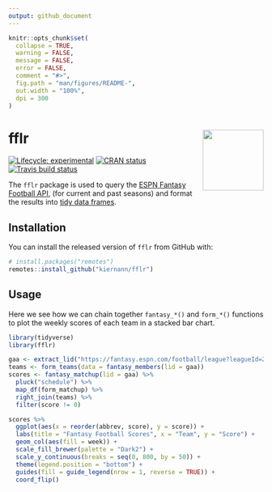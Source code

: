 ```yaml
---
output: github_document
---
```


<!-- README.md is generated from README.Rmd. Please edit that file -->

```r
knitr::opts_chunk$set(
  collapse = TRUE,
  warning = FALSE,
  message = FALSE,
  error = FALSE,
  comment = "#>",
  fig.path = "man/figures/README-",
  out.width = "100%",
  dpi = 300
)
```

# fflr <img src="man/figures/logo.png" align="right" width="120" />

<!-- badges: start -->
[![Lifecycle: experimental](https://img.shields.io/badge/lifecycle-experimental-orange.svg)][life]
[![CRAN status](https://www.r-pkg.org/badges/version/fflr)][cran]
[![Travis build status](https://travis-ci.org/kiernann/fflr.svg?branch=master)][trav]

[life]: (https://www.tidyverse.org/lifecycle/#experimental)
[cran]: (https://CRAN.R-project.org/package=fflr)
[trav]: (https://travis-ci.org/kiernann/fflr)
<!-- badges: end -->

The `fflr` package is used to query the [ESPN Fantasy Football API](https://fantasy.espn.com/apis/v3/games/ffl/), (for current and past seasons) and format the results into [tidy data frames](https://vita.had.co.nz/papers/tidy-data.pdf).

## Installation

You can install the released version of `fflr` from GitHub with:

```r
# install.packages("remotes")
remotes::install_github("kiernann/fflr")
```

## Usage

Here we see how we can chain together `fantasy_*()` and `form_*()` functions to plot the weekly scores of each team in a stacked bar chart.

```r
library(tidyverse)
library(fflr)

gaa <- extract_lid("https://fantasy.espn.com/football/league?leagueId=252353")
teams <- form_teams(data = fantasy_members(lid = gaa))
scores <- fantasy_matchup(lid = gaa) %>% 
  pluck("schedule") %>%
  map_df(form_matchup) %>% 
  right_join(teams) %>% 
  filter(score != 0)

scores %>% 
  ggplot(aes(x = reorder(abbrev, score), y = score)) +
  labs(title = "Fantasy Football Scores", x = "Team", y = "Score") +
  geom_col(aes(fill = week)) +
  scale_fill_brewer(palette = "Dark2") +
  scale_y_continuous(breaks = seq(0, 800, by = 50)) +
  theme(legend.position = "bottom") +
  guides(fill = guide_legend(nrow = 1, reverse = TRUE)) +
  coord_flip()
```

